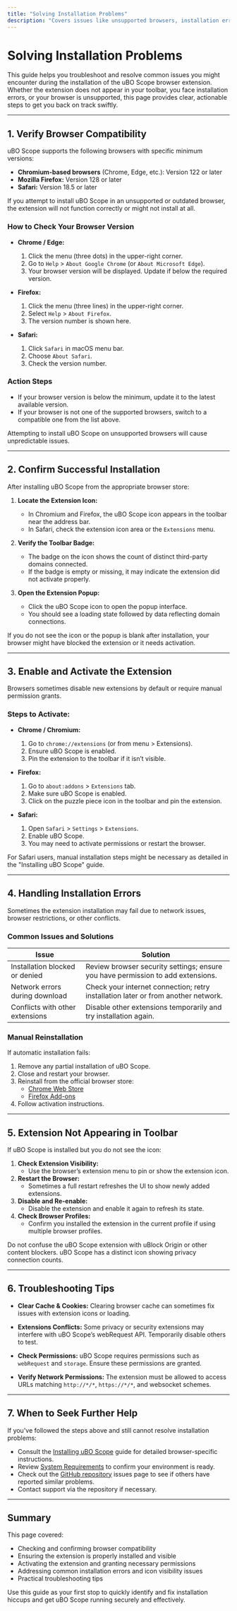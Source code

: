 ```yaml
---
title: "Solving Installation Problems"
description: "Covers issues like unsupported browsers, installation errors, or extension not appearing in the toolbar. Provides actionable solutions so users can swiftly complete setup."
---
```


# Solving Installation Problems

This guide helps you troubleshoot and resolve common issues you might encounter during the installation of the uBO Scope browser extension. Whether the extension does not appear in your toolbar, you face installation errors, or your browser is unsupported, this page provides clear, actionable steps to get you back on track swiftly.

---

## 1. Verify Browser Compatibility

uBO Scope supports the following browsers with specific minimum versions:

- **Chromium-based browsers** (Chrome, Edge, etc.): Version 122 or later
- **Mozilla Firefox:** Version 128 or later
- **Safari:** Version 18.5 or later

If you attempt to install uBO Scope in an unsupported or outdated browser, the extension will not function correctly or might not install at all.

### How to Check Your Browser Version

- **Chrome / Edge:**
  1. Click the menu (three dots) in the upper-right corner.
  2. Go to `Help` > `About Google Chrome` (or `About Microsoft Edge`).
  3. Your browser version will be displayed. Update if below the required version.

- **Firefox:**
  1. Click the menu (three lines) in the upper-right corner.
  2. Select `Help` > `About Firefox`.
  3. The version number is shown here.

- **Safari:**
  1. Click `Safari` in macOS menu bar.
  2. Choose `About Safari`.
  3. Check the version number.

### Action Steps

- If your browser version is below the minimum, update it to the latest available version.
- If your browser is not one of the supported browsers, switch to a compatible one from the list above.

<Warning>
Attempting to install uBO Scope on unsupported browsers will cause unpredictable issues.
</Warning>

---

## 2. Confirm Successful Installation

After installing uBO Scope from the appropriate browser store:

1. **Locate the Extension Icon:**
   - In Chromium and Firefox, the uBO Scope icon appears in the toolbar near the address bar.
   - In Safari, check the extension icon area or the `Extensions` menu.

2. **Verify the Toolbar Badge:**
   - The badge on the icon shows the count of distinct third-party domains connected.
   - If the badge is empty or missing, it may indicate the extension did not activate properly.

3. **Open the Extension Popup:**
   - Click the uBO Scope icon to open the popup interface.
   - You should see a loading state followed by data reflecting domain connections.

<Check>
If you do not see the icon or the popup is blank after installation, your browser might have blocked the extension or it needs activation.
</Check>

---

## 3. Enable and Activate the Extension

Browsers sometimes disable new extensions by default or require manual permission grants.

### Steps to Activate:

- **Chrome / Chromium:**
  1. Go to `chrome://extensions` (or from menu > Extensions).
  2. Ensure uBO Scope is enabled.
  3. Pin the extension to the toolbar if it isn’t visible.

- **Firefox:**
  1. Go to `about:addons` > `Extensions` tab.
  2. Make sure uBO Scope is enabled.
  3. Click on the puzzle piece icon in the toolbar and pin the extension.

- **Safari:**
  1. Open `Safari` > `Settings` > `Extensions`.
  2. Enable uBO Scope.
  3. You may need to activate permissions or restart the browser.

<Note>
For Safari users, manual installation steps might be necessary as detailed in the "Installing uBO Scope" guide.
</Note>

---

## 4. Handling Installation Errors

Sometimes the extension installation may fail due to network issues, browser restrictions, or other conflicts.

### Common Issues and Solutions

| Issue                          | Solution                                                                       |
| ------------------------------ | ------------------------------------------------------------------------------ |
| Installation blocked or denied | Review browser security settings; ensure you have permission to add extensions. |
| Network errors during download | Check your internet connection; retry installation later or from another network. |
| Conflicts with other extensions| Disable other extensions temporarily and try installation again.                |

### Manual Reinstallation

If automatic installation fails:

1. Remove any partial installation of uBO Scope.
2. Close and restart your browser.
3. Reinstall from the official browser store:
   - [Chrome Web Store](https://chrome.google.com/webstore/search/ubo%20scope)
   - [Firefox Add-ons](https://addons.mozilla.org/firefox/addon/ubo-scope/)
4. Follow activation instructions.

---

## 5. Extension Not Appearing in Toolbar

If uBO Scope is installed but you do not see the icon:

1. **Check Extension Visibility:**
   - Use the browser’s extension menu to pin or show the extension icon.
2. **Restart the Browser:**
   - Sometimes a full restart refreshes the UI to show newly added extensions.
3. **Disable and Re-enable:**
   - Disable the extension and enable it again to refresh its state.
4. **Check Browser Profiles:**
   - Confirm you installed the extension in the current profile if using multiple browser profiles.

<Warning>
Do not confuse the uBO Scope extension with uBlock Origin or other content blockers. uBO Scope has a distinct icon showing privacy connection counts.
</Warning>

---

## 6. Troubleshooting Tips

- **Clear Cache & Cookies:**
  Clearing browser cache can sometimes fix issues with extension icons or loading.

- **Extensions Conflicts:**
  Some privacy or security extensions may interfere with uBO Scope’s webRequest API.
  Temporarily disable others to test.

- **Check Permissions:**
  uBO Scope requires permissions such as `webRequest` and `storage`. Ensure these permissions are granted.

- **Verify Network Permissions:**
  The extension must be allowed to access URLs matching `http://*/*`, `https://*/*`, and websocket schemes.

---

## 7. When to Seek Further Help

If you've followed the steps above and still cannot resolve installation problems:

- Consult the [Installing uBO Scope](https://github.com/gorhill/uBO-Scope/blob/main/getting-started/installation-basics/installing-ubo-scope.mdx) guide for detailed browser-specific instructions.
- Review [System Requirements](https://github.com/gorhill/uBO-Scope/blob/main/getting-started/installation-basics/system-requirements.mdx) to confirm your environment is ready.
- Check out the [GitHub repository](https://github.com/gorhill/uBO-Scope) issues page to see if others have reported similar problems.
- Contact support via the repository if necessary.

---

## Summary

This page covered:

- Checking and confirming browser compatibility
- Ensuring the extension is properly installed and visible
- Activating the extension and granting necessary permissions
- Addressing common installation errors and icon visibility issues
- Practical troubleshooting tips

Use this guide as your first stop to quickly identify and fix installation hiccups and get uBO Scope running securely and effectively.